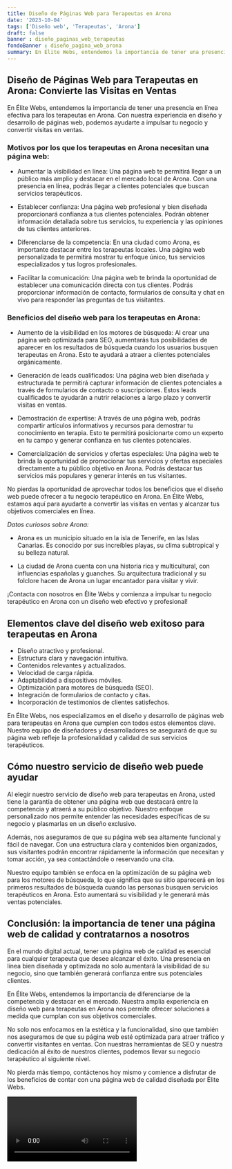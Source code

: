 ```yaml
---
title: Diseño de Páginas Web para Terapeutas en Arona
date: '2023-10-04'
tags: ['Diseño web', 'Terapeutas', 'Arona']
draft: false
banner : diseño_paginas_web_terapeutas
fondoBanner : diseño_pagina_web_arona
summary: En Élite Webs, entendemos la importancia de tener una presencia en línea efectiva para los terapeutas en Arona. Con nuestra experiencia en diseño y desarrollo de páginas web, podemos ayudarte a impulsar tu negocio y convertir visitas en ventas.
---
```


## Diseño de Páginas Web para Terapeutas en Arona: Convierte las Visitas en Ventas

En Élite Webs, entendemos la importancia de tener una presencia en línea efectiva para los terapeutas en Arona. Con nuestra experiencia en diseño y desarrollo de páginas web, podemos ayudarte a impulsar tu negocio y convertir visitas en ventas.

### Motivos por los que los terapeutas en Arona necesitan una página web:

- Aumentar la visibilidad en línea: Una página web te permitirá llegar a un público más amplio y destacar en el mercado local de Arona. Con una presencia en línea, podrás llegar a clientes potenciales que buscan servicios terapéuticos.

- Establecer confianza: Una página web profesional y bien diseñada proporcionará confianza a tus clientes potenciales. Podrán obtener información detallada sobre tus servicios, tu experiencia y las opiniones de tus clientes anteriores.

- Diferenciarse de la competencia: En una ciudad como Arona, es importante destacar entre los terapeutas locales. Una página web personalizada te permitirá mostrar tu enfoque único, tus servicios especializados y tus logros profesionales.

- Facilitar la comunicación: Una página web te brinda la oportunidad de establecer una comunicación directa con tus clientes. Podrás proporcionar información de contacto, formularios de consulta y chat en vivo para responder las preguntas de tus visitantes.

### Beneficios del diseño web para los terapeutas en Arona:

- Aumento de la visibilidad en los motores de búsqueda: Al crear una página web optimizada para SEO, aumentarás tus posibilidades de aparecer en los resultados de búsqueda cuando los usuarios busquen terapeutas en Arona. Esto te ayudará a atraer a clientes potenciales orgánicamente.

- Generación de leads cualificados: Una página web bien diseñada y estructurada te permitirá capturar información de clientes potenciales a través de formularios de contacto o suscripciones. Estos leads cualificados te ayudarán a nutrir relaciones a largo plazo y convertir visitas en ventas.

- Demostración de expertise: A través de una página web, podrás compartir artículos informativos y recursos para demostrar tu conocimiento en terapia. Esto te permitirá posicionarte como un experto en tu campo y generar confianza en tus clientes potenciales.

- Comercialización de servicios y ofertas especiales: Una página web te brinda la oportunidad de promocionar tus servicios y ofertas especiales directamente a tu público objetivo en Arona. Podrás destacar tus servicios más populares y generar interés en tus visitantes.

No pierdas la oportunidad de aprovechar todos los beneficios que el diseño web puede ofrecer a tu negocio terapéutico en Arona. En Élite Webs, estamos aquí para ayudarte a convertir las visitas en ventas y alcanzar tus objetivos comerciales en línea.

*Datos curiosos sobre Arona:*

- Arona es un municipio situado en la isla de Tenerife, en las Islas Canarias. Es conocido por sus increíbles playas, su clima subtropical y su belleza natural.

- La ciudad de Arona cuenta con una historia rica y multicultural, con influencias españolas y guanches. Su arquitectura tradicional y su folclore hacen de Arona un lugar encantador para visitar y vivir.

¡Contacta con nosotros en Élite Webs y comienza a impulsar tu negocio terapéutico en Arona con un diseño web efectivo y profesional!

<GifSeo />

<Cta />

## Elementos clave del diseño web exitoso para terapeutas en Arona

- Diseño atractivo y profesional.
- Estructura clara y navegación intuitiva.
- Contenidos relevantes y actualizados.
- Velocidad de carga rápida.
- Adaptabilidad a dispositivos móviles.
- Optimización para motores de búsqueda (SEO).
- Integración de formularios de contacto y citas.
- Incorporación de testimonios de clientes satisfechos.

En Élite Webs, nos especializamos en el diseño y desarrollo de páginas web para terapeutas en Arona que cumplen con todos estos elementos clave. Nuestro equipo de diseñadores y desarrolladores se asegurará de que su página web refleje la profesionalidad y calidad de sus servicios terapéuticos.

## Cómo nuestro servicio de diseño web puede ayudar

Al elegir nuestro servicio de diseño web para terapeutas en Arona, usted tiene la garantía de obtener una página web que destacará entre la competencia y atraerá a su público objetivo. Nuestro enfoque personalizado nos permite entender las necesidades específicas de su negocio y plasmarlas en un diseño exclusivo. 

Además, nos aseguramos de que su página web sea altamente funcional y fácil de navegar. Con una estructura clara y contenidos bien organizados, sus visitantes podrán encontrar rápidamente la información que necesitan y tomar acción, ya sea contactándole o reservando una cita.

Nuestro equipo también se enfoca en la optimización de su página web para los motores de búsqueda, lo que significa que su sitio aparecerá en los primeros resultados de búsqueda cuando las personas busquen servicios terapéuticos en Arona. Esto aumentará su visibilidad y le generará más ventas potenciales.

## Conclusión: la importancia de tener una página web de calidad y contratarnos a nosotros

En el mundo digital actual, tener una página web de calidad es esencial para cualquier terapeuta que desee alcanzar el éxito. Una presencia en línea bien diseñada y optimizada no solo aumentará la visibilidad de su negocio, sino que también generará confianza entre sus potenciales clientes.

En Élite Webs, entendemos la importancia de diferenciarse de la competencia y destacar en el mercado. Nuestra amplia experiencia en diseño web para terapeutas en Arona nos permite ofrecer soluciones a medida que cumplan con sus objetivos comerciales.

No solo nos enfocamos en la estética y la funcionalidad, sino que también nos aseguramos de que su página web esté optimizada para atraer tráfico y convertir visitantes en ventas. Con nuestras herramientas de SEO y nuestra dedicación al éxito de nuestros clientes, podemos llevar su negocio terapéutico al siguiente nivel.

No pierda más tiempo, contáctenos hoy mismo y comience a disfrutar de los beneficios de contar con una página web de calidad diseñada por Élite Webs.

<Video />

<CtaBot job='Terapeutas' city='Arona'/>

<Gmaps query='Arona+españa+maps' />